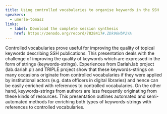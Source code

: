 ```yaml
---
title: Using controlled vocabularies to organise keywords in the SSH
speakers:
  - umerle-tomasz
links:
  - label: Download the complete session synthesis
    href: https://zenodo.org/record/7828417#.ZDk96HbP2YA
---
```

Controlled vocabularies prove useful for improving the quality of topical keywords describing SSH publications. This presentation deals with the challenge of improving the quality of keywords which are expressed in the form of strings (keywords-strings). Experiences from Dariah.lab project (lab.dariah.pl) and TRIPLE project show that these keywords-strings on many occasions originate from controlled vocabularies if they were applied by institutional actors (e.g. data officers in digital libraries) and hence can be easily enriched with references to controlled vocabularies. On the other hand, keywords-strings from authors are less frequently originating from these kinds of resources. This presentation outlines automated and semi-automated methods for enriching both types of keywords-strings with references to controlled vocabularies.
